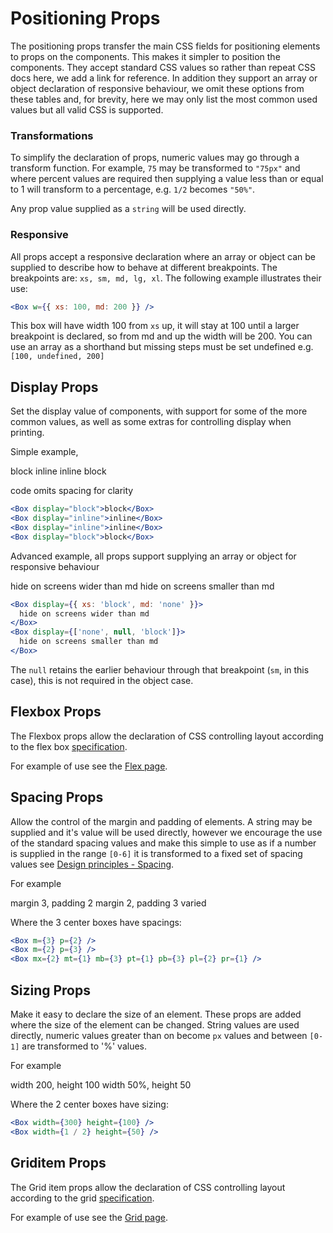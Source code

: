 
<Meta title="Design System/Positioning" />

# Positioning Props

The positioning props transfer the main CSS fields for positioning elements to props on the components. This makes it simpler to position
the components. They accept standard CSS values so rather than repeat CSS docs here, we add a link for reference. In addition they support
an array or object declaration of responsive behaviour, we omit these options from these tables and, for brevity, here we may only list
the most common used values but all valid CSS is supported.

### Transformations

To simplify the declaration of props, numeric values may go through a transform function. For example, `75` may be transformed to `"75px"`
and where percent values are required then supplying a value less than or equal to 1 will transform to a percentage, e.g. `1/2` becomes `"50%"`.

Any prop value supplied as a `string` will be used directly.

### Responsive

All props accept a responsive declaration where an array or object can be supplied to describe how to behave at different breakpoints.
The breakpoints are: `xs, sm, md, lg, xl`. The following example illustrates their use:

```jsx
<Box w={{ xs: 100, md: 200 }} />
```

This box will have width 100 from `xs` up, it will stay at 100 until a larger breakpoint is declared,
so from md and up the width will be 200. You can use an array as a shorthand but missing steps must be set
undefined e.g. `[100, undefined, 200]`

## Display Props

Set the display value of components, with support for some of the more common values,
as well as some extras for controlling display when printing.

<ArgsTable of={Display} />

Simple example,

<Box w={1} p={3} bgcolor={colors.grey[100]}>
  <Box m={2} p={1} bgcolor="background.paper" display="block">
    block
  </Box>
  <Box m={2} p={1} bgcolor="background.paper" display="inline">
    inline
  </Box>
  <Box m={2} p={1} bgcolor="background.paper" display="inline">
    inline
  </Box>
  <Box m={2} p={1} bgcolor="background.paper" display="block">
    block
  </Box>
</Box>

code omits spacing for clarity

```jsx
<Box display="block">block</Box>
<Box display="inline">inline</Box>
<Box display="inline">inline</Box>
<Box display="block">block</Box>
```

Advanced example, all props support supplying an array or object for responsive behaviour

<Box w={1} p={3} bgcolor={colors.grey[100]}>
  <Box
    m={2}
    p={1}
    bgcolor="background.paper"
    display={{ xs: 'block', md: 'none' }}
  >
    hide on screens wider than md
  </Box>
  <Box m={2} p={1} bgcolor="background.paper" display={['none', 'block']}>
    hide on screens smaller than md
  </Box>
</Box>

```jsx
<Box display={{ xs: 'block', md: 'none' }}>
  hide on screens wider than md
</Box>
<Box display={['none', null, 'block']}>
  hide on screens smaller than md
</Box>
```

The `null` retains the earlier behaviour through that breakpoint (`sm`, in this case), this is not required in the object case.

## Flexbox Props

The Flexbox props allow the declaration of CSS controlling layout according to the flex box [specification](https://www.w3.org/TR/css-flexbox-1/).

<ArgsTable of={Flexbox} />

For example of use see the [Flex page](/components/?path=/docs/components-flex--default-story).

## Spacing Props

Allow the control of the margin and padding of elements.
A string may be supplied and it's value will be used directly, however we encourage the use of the standard spacing values and make this simple
to use as if a number is supplied in the range `[0-6]` it is transformed to a fixed set of spacing values see
[Design principles - Spacing](/components/?path=/docs/design-system-design-principles--page).

<ArgsTable of={Spacing} />

For example

<Flex w={1} bgcolor={colors.grey[100]} justifyContent="center">
  <Box m={2} border="1px solid black">
    <Box bgcolor="background.paper" m={3} p={2}>
      margin 3, padding 2
    </Box>
  </Box>
  <Box m={2} border="1px solid black">
    <Box bgcolor="background.paper" m={2} p={3}>
      margin 2, padding 3
    </Box>
  </Box>
  <Box m={2} border="1px solid black">
    <Box
      bgcolor="background.paper"
      mx={2}
      mt={1}
      mb={3}
      pt={1}
      pb={3}
      pl={2}
      pr={1}
    >
      varied
    </Box>
  </Box>
</Flex>

Where the 3 center boxes have spacings:

```jsx
<Box m={3} p={2} />
<Box m={2} p={3} />
<Box mx={2} mt={1} mb={3} pt={1} pb={3} pl={2} pr={1} />
```

## Sizing Props

Make it easy to declare the size of an element. These props are added where the size of the element can be changed.
String values are used directly, numeric values greater than on become `px` values and between `[0-1]` are transformed to '%' values.

<ArgsTable of={Sizing} />

For example

<Box w={1} bgcolor={colors.grey[100]} justifyContent="center">
  <Box
    display="inline-block"
    bgcolor="background.paper"
    width={300}
    height={100}
    m={3}
  >
    width 200, height 100
  </Box>
  <Box
    display="inline-block"
    bgcolor="background.paper"
    width={1 / 2}
    height={50}
    m={3}
  >
    width 50%, height 50
  </Box>
</Box>

Where the 2 center boxes have sizing:

```jsx
<Box width={300} height={100} />
<Box width={1 / 2} height={50} />
```

## Griditem Props

The Grid item props allow the declaration of CSS controlling layout according to the grid [specification](https://www.w3.org/TR/css-grid-1/).

<ArgsTable of={Griditem} />

For example of use see the [Grid page](/components/?path=/docs/components-grid--default-story).
